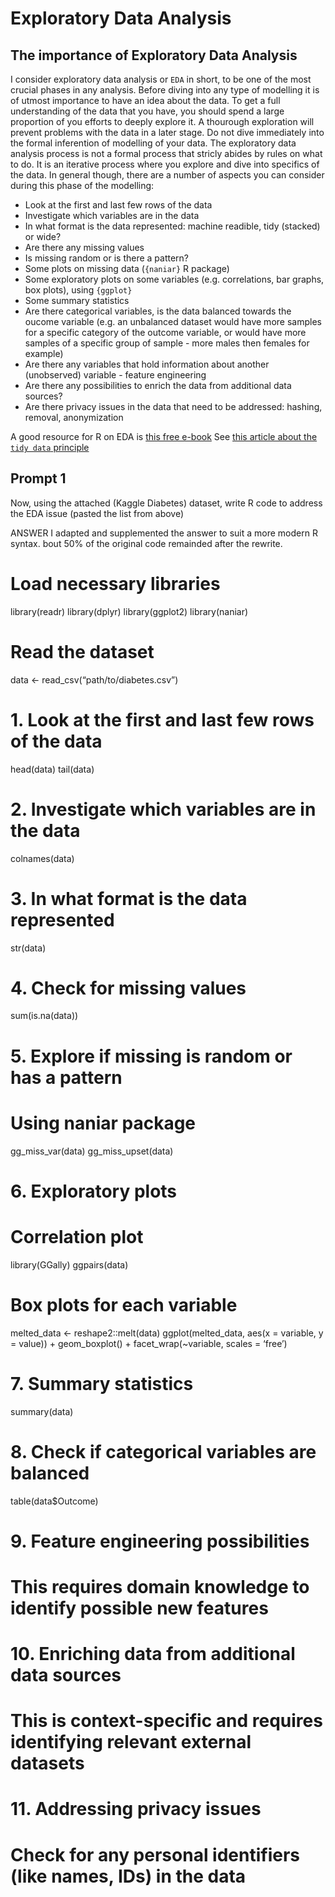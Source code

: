 # Exploratory Data Analysis

## The importance of Exploratory Data Analysis
I consider exploratory data analysis or `EDA` in short, to be one of the most crucial phases in any analysis. Before diving into any type of modelling it is of utmost importance to have an idea about the data. To get a full understanding of the data that you have, you should spend a large proportion of you efforts to deeply explore it. A thourough exploration will prevent problems with the data in a later stage. Do not dive immediately into the formal inferention of modelling of your data. The exploratory data analysis process is not a formal process that stricly abides by rules on what to do. It is an iterative process where you explore and dive into specifics of the data. In general though, there are a number of aspects you can consider during this phase of the modelling:

 - Look at the first and last few rows of the data
 - Investigate which variables are in the data
 - In what format is the data represented: machine readible, tidy (stacked) or wide? 
 - Are there any missing values
 - Is missing random or is there a pattern?
 - Some plots on missing data (`{naniar}` R package)
 - Some exploratory plots on some variables (e.g. correlations, bar graphs, box plots), using `{ggplot}`
 - Some summary statistics
 - Are there categorical variables, is the data balanced towards the oucome variable (e.g. an unbalanced dataset would have more samples for a specific category of the outcome variable, or would have more samples of a specific group of sample - more males then females for example)
 - Are there any variables that hold information about another (unobserved) variable - feature engineering
 - Are there any possibilities to enrich the data from additional data sources?
 - Are there privacy issues in the data that need to be addressed: hashing, removal, anonymization

A good resource for R on EDA is [this free e-book](https://leanpub.com/exdata) 
See [this article about the `tidy data` principle](https://www.jstatsoft.org/article/view/v059i10)

## Prompt 1

Now, using the attached (Kaggle Diabetes) dataset, write R code to address the EDA issue (pasted the list from above) 

ANSWER
I adapted and supplemented the answer to suit a more modern R syntax. bout 50% of the original code remainded after the rewrite.  

# Load necessary libraries
library(readr)
library(dplyr)
library(ggplot2)
library(naniar)

# Read the dataset
data <- read_csv("path/to/diabetes.csv")

# 1. Look at the first and last few rows of the data
head(data)
tail(data)

# 2. Investigate which variables are in the data
colnames(data)

# 3. In what format is the data represented
str(data)

# 4. Check for missing values
sum(is.na(data))

# 5. Explore if missing is random or has a pattern
# Using naniar package
gg_miss_var(data)
gg_miss_upset(data)

# 6. Exploratory plots
# Correlation plot
library(GGally)
ggpairs(data)

# Box plots for each variable
melted_data <- reshape2::melt(data)
ggplot(melted_data, aes(x = variable, y = value)) + 
  geom_boxplot() +
  facet_wrap(~variable, scales = 'free')

# 7. Summary statistics
summary(data)

# 8. Check if categorical variables are balanced
table(data$Outcome)

# 9. Feature engineering possibilities
# This requires domain knowledge to identify possible new features

# 10. Enriching data from additional data sources
# This is context-specific and requires identifying relevant external datasets

# 11. Addressing privacy issues
# Check for any personal identifiers (like names, IDs) in the data

